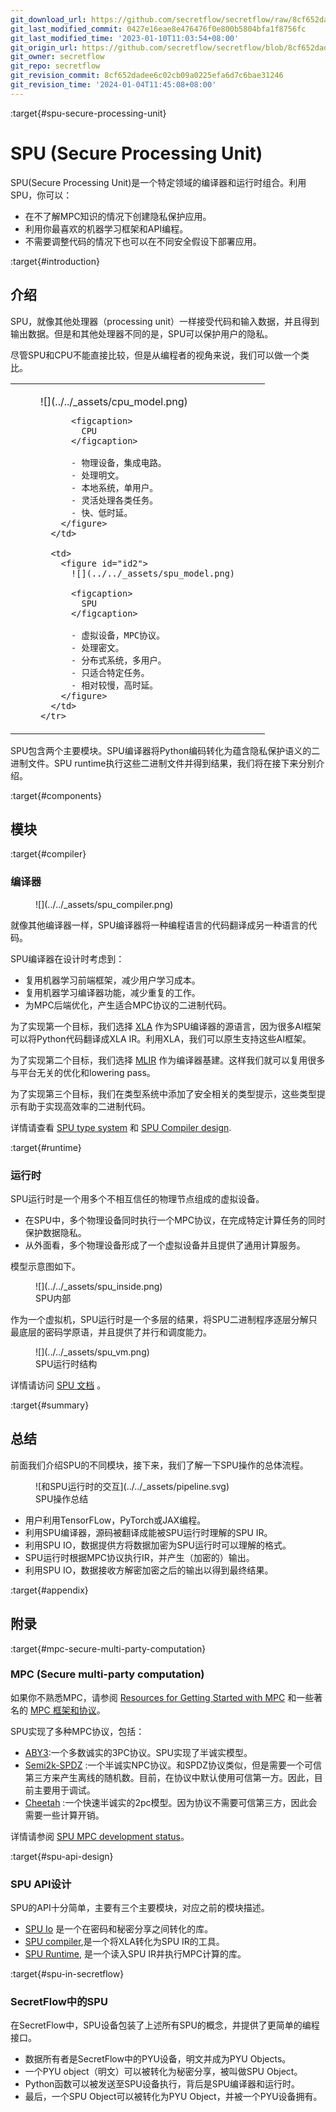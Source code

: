 ```yaml
---
git_download_url: https://github.com/secretflow/secretflow/raw/8cf652dadee6c02cb09a0225efa6d7c6bae31246/docs/developer/design/spu.rst
git_last_modified_commit: 0427e16eae8e476476f0e800b5804bfa1f8756fc
git_last_modified_time: '2023-01-10T11:03:54+08:00'
git_origin_url: https://github.com/secretflow/secretflow/blob/8cf652dadee6c02cb09a0225efa6d7c6bae31246/docs/developer/design/spu.rst
git_owner: secretflow
git_repo: secretflow
git_revision_commit: 8cf652dadee6c02cb09a0225efa6d7c6bae31246
git_revision_time: '2024-01-04T11:45:08+08:00'
---
```


:target{#spu-secure-processing-unit}

# SPU (Secure Processing Unit)

SPU(Secure Processing Unit)是一个特定领域的编译器和运行时组合。利用SPU，你可以：

- 在不了解MPC知识的情况下创建隐私保护应用。
- 利用你最喜欢的机器学习框架和API编程。
- 不需要调整代码的情况下也可以在不同安全假设下部署应用。

:target{#introduction}

## 介绍

SPU，就像其他处理器（processing unit）一样接受代码和输入数据，并且得到输出数据。但是和其他处理器不同的是，SPU可以保护用户的隐私。

尽管SPU和CPU不能直接比较，但是从编程者的视角来说，我们可以做一个类比。

<table>
  <tbody>
    <tr>
      <td>
        <figure id="id1">
          ![](../../_assets/cpu_model.png)

          <figcaption>
            CPU
          </figcaption>

          - 物理设备，集成电路。
          - 处理明文。
          - 本地系统，单用户。
          - 灵活处理各类任务。
          - 快、低时延。
        </figure>
      </td>

      <td>
        <figure id="id2">
          ![](../../_assets/spu_model.png)

          <figcaption>
            SPU
          </figcaption>

          - 虚拟设备，MPC协议。
          - 处理密文。
          - 分布式系统，多用户。
          - 只适合特定任务。
          - 相对较慢，高时延。
        </figure>
      </td>
    </tr>
  </tbody>
</table>

SPU包含两个主要模块。SPU编译器将Python编码转化为蕴含隐私保护语义的二进制文件。SPU runtime执行这些二进制文件并得到结果，我们将在接下来分别介绍。

:target{#components}

## 模块

:target{#compiler}

### 编译器

<figure>
  ![](../../_assets/spu_compiler.png)
</figure>

就像其他编译器一样，SPU编译器将一种编程语言的代码翻译成另一种语言的代码。

SPU编译器在设计时考虑到：

- 复用机器学习前端框架，减少用户学习成本。
- 复用机器学习编译器功能，减少重复的工作。
- 为MPC后端优化，产生适合MPC协议的二进制代码。

为了实现第一个目标，我们选择 [XLA](https://www.tensorflow.org/xla/architecture) 作为SPU编译器的源语言，因为很多AI框架可以将Python代码翻译成XLA IR。利用XLA，我们可以原生支持这些AI框架。

为了实现第二个目标，我们选择 [MLIR](https://mlir.llvm.org/) 作为编译器基建。这样我们就可以复用很多与平台无关的优化和lowering pass。

为了实现第三个目标，我们在类型系统中添加了安全相关的类型提示，这些类型提示有助于实现高效率的二进制代码。

详情请查看 [SPU type system](https://www.secretflow.org.cn/docs/spu/en/development/type_system.html) 和 [SPU Compiler design](https://www.secretflow.org.cn/docs/spu/en/development/compiler.html).

:target{#runtime}

### 运行时

SPU运行时是一个用多个不相互信任的物理节点组成的虚拟设备。

- 在SPU中，多个物理设备同时执行一个MPC协议，在完成特定计算任务的同时保护数据隐私。
- 从外面看，多个物理设备形成了一个虚拟设备并且提供了通用计算服务。

模型示意图如下。

<figure id="id3">
  ![](../../_assets/spu_inside.png)

  <figcaption>
    SPU内部
  </figcaption>
</figure>

作为一个虚拟机，SPU运行时是一个多层的结果，将SPU二进制程序逐层分解只最底层的密码学原语，并且提供了并行和调度能力。

<figure id="id4">
  ![](../../_assets/spu_vm.png)

  <figcaption>
    SPU运行时结构
  </figcaption>
</figure>

详情请访问 [SPU 文档](https://www.secretflow.org.cn/docs/spu/en/) 。

:target{#summary}

## 总结

前面我们介绍SPU的不同模块，接下来，我们了解一下SPU操作的总体流程。

<figure id="id5">
  ![和SPU运行时的交互](../../_assets/pipeline.svg)

  <figcaption>
    SPU操作总结
  </figcaption>
</figure>

- 用户利用TensorFLow，PyTorch或JAX编程。
- 利用SPU编译器，源码被翻译成能被SPU运行时理解的SPU IR。
- 利用SPU IO，数据提供方将数据加密为SPU运行时可以理解的格式。
- SPU运行时根据MPC协议执行IR，并产生（加密的）输出。
- 利用SPU IO，数据接收方解密加密之后的输出以得到最终结果。

:target{#appendix}

## 附录

:target{#mpc-secure-multi-party-computation}

### MPC (Secure multi-party computation)

如果你不熟悉MPC，请参阅 [Resources for Getting Started with MPC](https://u.cs.biu.ac.il/~lindell/MPC-resources.html) 和一些著名的 [MPC 框架和协议](https://github.com/rdragos/awesome-mpc#frameworks.)。

SPU实现了多种MPC协议，包括：

- [ABY3](https://eprint.iacr.org/2018/403.pdf):一个多数诚实的3PC协议。SPU实现了半诚实模型。
- [Semi2k-SPDZ](https://eprint.iacr.org/2018/482.pdf) :一个半诚实NPC协议。和SPDZ协议类似，但是需要一个可信第三方来产生离线的随机数。目前，在协议中默认使用可信第一方。因此，目前主要用于调试。
- [Cheetah](https://eprint.iacr.org/2022/207) :一个快速半诚实的2pc模型。因为协议不需要可信第三方，因此会需要一些计算开销。

详情请参阅 [SPU MPC development status](https://www.secretflow.org.cn/docs/spu/en/reference/mpc_status.html)。

:target{#spu-api-design}

### SPU API设计

SPU的API十分简单，主要有三个主要模块，对应之前的模块描述。

- [SPU Io](https://www.secretflow.org.cn/docs/spu/en/reference/py_api.html#runtime-io) 是一个在密码和秘密分享之间转化的库。
- [SPU compiler](https://www.secretflow.org.cn/docs/spu/en/reference/py_api.html#compiler),是一个将XLA转化为SPU IR的工具。
- [SPU Runtime](https://www.secretflow.org.cn/docs/spu/en/reference/py_api.html#runtime-setup), 是一个读入SPU IR并执行MPC计算的库。

:target{#spu-in-secretflow}

### SecretFlow中的SPU

在SecretFlow中，SPU设备包装了上述所有SPU的概念，并提供了更简单的编程接口。

- 数据所有者是SecretFlow中的PYU设备，明文并成为PYU Objects。
- 一个PYU object（明文）可以被转化为秘密分享，被叫做SPU Object。
- Python函数可以被发送至SPU设备执行，背后是SPU编译器和运行时。
- 最后，一个SPU Object可以被转化为PYU Object，并被一个PYU设备拥有。

